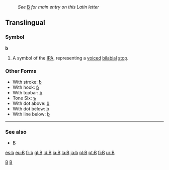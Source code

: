:''See'' [[B]] ''for main entry on this Latin letter''
== Translingual ==
=== Symbol ===
'''b'''
#A symbol of the [[IPA]], representing a [[voiced]] [[bilabial]] [[stop]].

===Other Forms===
*With stroke: [[ƀ]]
*With hook: [[ɓ]]
*With topbar: [[ƃ]]
*Tone Six: [[ƅ]]
*With dot above: [[ḃ]]
*With dot below: [[ḅ]]
*With line below: [[ḇ]]

----
=== See also ===
*[[B]]

[[Category:Latin letters|B]]
[[Category:IPA symbols|B]]

[[es:b]]
[[eu:B]]
[[fr:b]]
[[gl:B]]
[[id:B]]
[[ia:B]]
[[la:B]]
[[ja:b]]
[[pl:B]]
[[pt:B]]
[[fi:B]]
[[ur:B]]